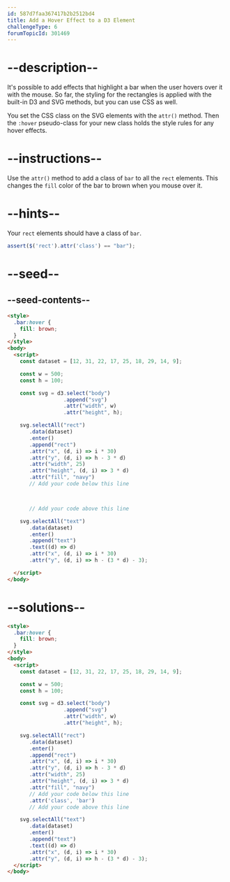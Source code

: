 ```yaml
---
id: 587d7faa367417b2b2512bd4
title: Add a Hover Effect to a D3 Element
challengeType: 6
forumTopicId: 301469
---
```


# --description--

It's possible to add effects that highlight a bar when the user hovers over it with the mouse. So far, the styling for the rectangles is applied with the built-in D3 and SVG methods, but you can use CSS as well.

You set the CSS class on the SVG elements with the `attr()` method. Then the `:hover` pseudo-class for your new class holds the style rules for any hover effects.

# --instructions--

Use the `attr()` method to add a class of `bar` to all the `rect` elements. This changes the `fill` color of the bar to brown when you mouse over it.

# --hints--

Your `rect` elements should have a class of `bar`.

```js
assert($('rect').attr('class') == "bar");
```

# --seed--

## --seed-contents--

```html
<style>
  .bar:hover {
    fill: brown;
  }
</style>
<body>
  <script>
    const dataset = [12, 31, 22, 17, 25, 18, 29, 14, 9];

    const w = 500;
    const h = 100;

    const svg = d3.select("body")
                  .append("svg")
                  .attr("width", w)
                  .attr("height", h);

    svg.selectAll("rect")
       .data(dataset)
       .enter()
       .append("rect")
       .attr("x", (d, i) => i * 30)
       .attr("y", (d, i) => h - 3 * d)
       .attr("width", 25)
       .attr("height", (d, i) => 3 * d)
       .attr("fill", "navy")
       // Add your code below this line



       // Add your code above this line

    svg.selectAll("text")
       .data(dataset)
       .enter()
       .append("text")
       .text((d) => d)
       .attr("x", (d, i) => i * 30)
       .attr("y", (d, i) => h - (3 * d) - 3);

  </script>
</body>
```

# --solutions--

```html
<style>
  .bar:hover {
    fill: brown;
  }
</style>
<body>
  <script>
    const dataset = [12, 31, 22, 17, 25, 18, 29, 14, 9];

    const w = 500;
    const h = 100;

    const svg = d3.select("body")
                  .append("svg")
                  .attr("width", w)
                  .attr("height", h);

    svg.selectAll("rect")
       .data(dataset)
       .enter()
       .append("rect")
       .attr("x", (d, i) => i * 30)
       .attr("y", (d, i) => h - 3 * d)
       .attr("width", 25)
       .attr("height", (d, i) => 3 * d)
       .attr("fill", "navy")
       // Add your code below this line
       .attr('class', 'bar')
       // Add your code above this line

    svg.selectAll("text")
       .data(dataset)
       .enter()
       .append("text")
       .text((d) => d)
       .attr("x", (d, i) => i * 30)
       .attr("y", (d, i) => h - (3 * d) - 3);
  </script>
</body>
```
